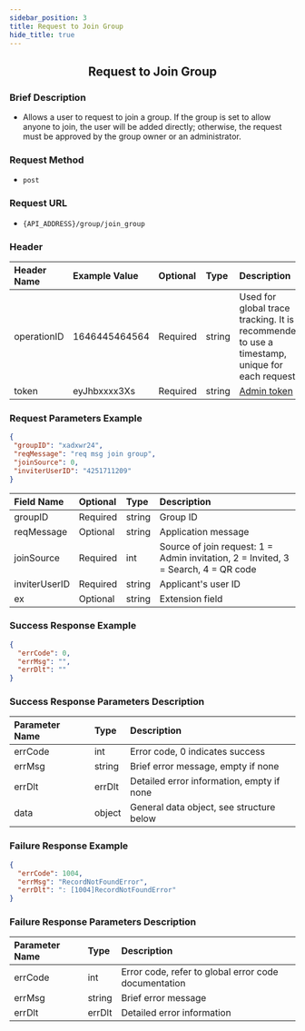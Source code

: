 ```yaml
---
sidebar_position: 3
title: Request to Join Group
hide_title: true
---
```


<center>

## Request to Join Group

</center>

### Brief Description
- Allows a user to request to join a group. If the group is set to allow anyone to join, the user will be added directly; otherwise, the request must be approved by the group owner or an administrator.

### Request Method
- `post`

### Request URL
- `{API_ADDRESS}/group/join_group`


### Header
| Header Name | Example Value    | Optional | Type   | Description                                                                 |
|:------------|:-----------------|:---------|:-------|:---------------------------------------------------------------------------|
| operationID | 1646445464564    | Required | string | Used for global trace tracking. It is recommended to use a timestamp, unique for each request |
| token       | eyJhbxxxx3Xs     | Required | string | [Admin token](docs/restapi/apis/authenticationManagement/getAdminToken.mdx) |

### Request Parameters Example

```json
{
 "groupID": "xadxwr24",
 "reqMessage": "req msg join group",
 "joinSource": 0,
 "inviterUserID": "4251711209"
}
```

| Field Name    | Optional | Type   | Description                                               |
|:--------------|:---------|:-------|:----------------------------------------------------------|
| groupID       | Required | string | Group ID                                                  |
| reqMessage    | Optional | string | Application message                                       |
| joinSource    | Required | int    | Source of join request: 1 = Admin invitation, 2 = Invited, 3 = Search, 4 = QR code |
| inviterUserID | Required | string | Applicant's user ID                                       |
| ex            | Optional | string | Extension field                                           |

### Success Response Example

```json
{
  "errCode": 0,
  "errMsg": "",
  "errDlt": ""
}
```

### Success Response Parameters Description

| Parameter Name | Type   | Description                                |
|:---------------|:-------|:-------------------------------------------|
| errCode        | int    | Error code, 0 indicates success            |
| errMsg         | string | Brief error message, empty if none         |
| errDlt         | errDlt | Detailed error information, empty if none  |
| data           | object | General data object, see structure below   |

### Failure Response Example

```json
{
  "errCode": 1004,
  "errMsg": "RecordNotFoundError",
  "errDlt": ": [1004]RecordNotFoundError"
}
```

### Failure Response Parameters Description

| Parameter Name | Type   | Description                                      |
|:---------------|:-------|:-------------------------------------------------|
| errCode        | int    | Error code, refer to global error code documentation |
| errMsg         | string | Brief error message                              |
| errDlt         | errDlt | Detailed error information                       |
